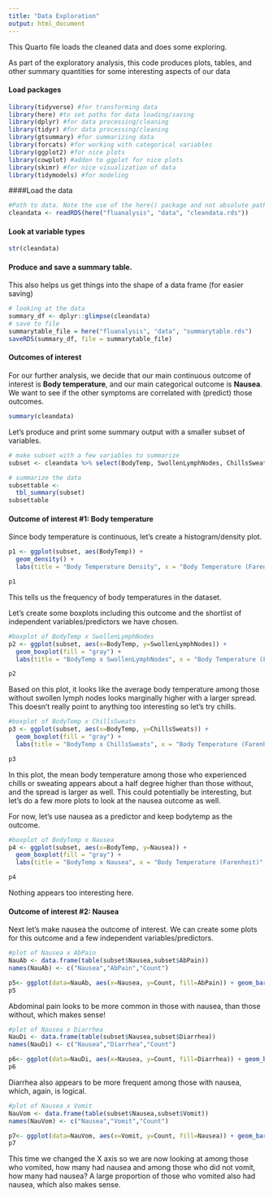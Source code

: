 ```yaml
---
title: "Data Exploration"
output: html_document
---
```


This Quarto file loads the cleaned data and does some exploring.

As part of the exploratory analysis, this code produces plots, tables, and other summary quantities for some interesting aspects of our data

#### Load packages

```r
library(tidyverse) #for transforming data
library(here) #to set paths for data loading/saving
library(dplyr) #for data processing/cleaning
library(tidyr) #for data processing/cleaning
library(gtsummary) #for summarizing data
library(forcats) #for working with categorical variables
library(ggplot2) #for nice plots
library(cowplot) #addon to ggplot for nice plots
library(skimr) #for nice visualization of data 
library(tidymodels) #for modeling

```

####Load the data

```r
#Path to data. Note the use of the here() package and not absolute paths
cleandata <- readRDS(here("fluanalysis", "data", "cleandata.rds"))
```
#### Look at variable types
```r
str(cleandata)
```

#### Produce and save a summary table.

This also helps us get things into the shape of a data frame (for easier saving)

```r
# looking at the data
summary_df <- dplyr::glimpse(cleandata)
# save to file
summarytable_file = here("fluanalysis", "data", "summarytable.rds")
saveRDS(summary_df, file = summarytable_file)
```

#### Outcomes of interest

For our further analysis, we decide that our main continuous outcome of interest is **Body temperature**, and our main categorical outcome is **Nausea**. We want to see if the other symptoms are correlated with (predict) those outcomes.

```r
summary(cleandata)
```

Let's produce and print some summary output with a smaller subset of variables. 

```r
# make subset with a few variables to summarize
subset <- cleandata %>% select(BodyTemp, SwollenLymphNodes, ChillsSweats, AbPain, Diarrhea, Nausea, Vomit)

# summarize the data
subsettable <- 
  tbl_summary(subset)
subsettable
```

#### Outcome of interest #1: Body temperature

Since body temperature is continuous, let's create a histogram/density plot.

```r
p1 <- ggplot(subset, aes(BodyTemp)) + 
  geom_density() + 
  labs(title = "Body Temperature Density", x = "Body Temperature (Farenheit)", y = "Density") + scale_fill_discrete(labels=c('No', 'Yes')) + theme_classic()

p1
```
This tells us the frequency of body temperatures in the dataset. 

Let's create some boxplots including this outcome and the shortlist of independent variables/predictors we have chosen.

```r
#boxplot of BodyTemp x SwollenLymphNodes
p2 <- ggplot(subset, aes(x=BodyTemp, y=SwollenLymphNodes)) + 
  geom_boxplot(fill = "gray") +
  labs(title = "BodyTemp x SwollenLymphNodes", x = "Body Temperature (Farenheit)", y = "Swollen Lymph Nodes") + scale_fill_discrete(labels=c('No', 'Yes')) + theme_classic()

p2
```
Based on this plot, it looks like the average body temperature among those without swollen lymph nodes looks marginally higher with a larger spread. This doesn't really point to anything too interesting so let's try chills. 

```r
#boxplot of BodyTemp x ChillsSweats
p3 <- ggplot(subset, aes(x=BodyTemp, y=ChillsSweats)) + 
  geom_boxplot(fill = "gray") +
  labs(title = "BodyTemp x ChillsSweats", x = "Body Temperature (Farenheit)", y = "Experienced Chills or Sweats") + scale_fill_discrete(labels=c('No', 'Yes')) + theme_classic()

p3
```
In this plot, the mean body temperature among those who experienced chills or sweating appears about a half degree higher than those without, and the spread is larger as well. This could potentially be interesting, but let's do a few more plots to look at the nausea outcome as well. 

For now, let's use nausea as a predictor and keep bodytemp as the outcome. 

```r
#boxplot of BodyTemp x Nausea
p4 <- ggplot(subset, aes(x=BodyTemp, y=Nausea)) + 
  geom_boxplot(fill = "gray") +
  labs(title = "BodyTemp x Nausea", x = "Body Temperature (Farenheit)", y = "Nausea") + scale_fill_discrete(labels=c('No', 'Yes')) + theme_classic()

p4
```
Nothing appears too interesting here. 

####  Outcome of interest #2: Nausea

Next let's make nausea the outcome of interest. We can create some plots for this outcome and a few independent variables/predictors.

```r
#plot of Nausea x AbPain
NauAb <- data.frame(table(subset$Nausea,subset$AbPain))
names(NauAb) <- c("Nausea","AbPain","Count")

p5<- ggplot(data=NauAb, aes(x=Nausea, y=Count, fill=AbPain)) + geom_bar(stat="identity")
p5
```
Abdominal pain looks to be more common in those with nausea, than those without, which makes sense!

```r
#plot of Nausea x Diarrhea
NauDi <- data.frame(table(subset$Nausea,subset$Diarrhea))
names(NauDi) <- c("Nausea","Diarrhea","Count")

p6<- ggplot(data=NauDi, aes(x=Nausea, y=Count, fill=Diarrhea)) + geom_bar(stat="identity")
p6
```
Diarrhea also appears to be more frequent among those with nausea, which, again, is logical. 

```r
#plot of Nausea x Vomit
NauVom <- data.frame(table(subset$Nausea,subset$Vomit))
names(NauVom) <- c("Nausea","Vomit","Count")

p7<- ggplot(data=NauVom, aes(x=Vomit, y=Count, fill=Nausea)) + geom_bar(stat="identity")
p7
```
This time we changed the X axis so we are now looking at among those who vomited, how many had nausea and among those who did not vomit, how many had nausea? A large proportion of those who vomited also had nausea, which also makes sense. 






